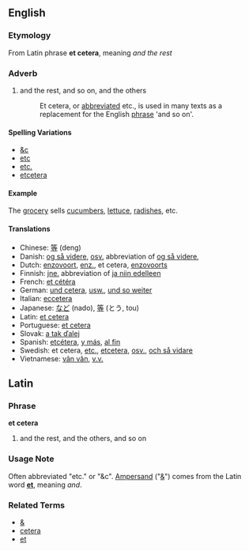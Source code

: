 ==English==
{{wikipedia}}
===Etymology===
From Latin phrase '''et cetera''', meaning ''and the rest''

===Adverb===
#and the rest, and so on, and the others
#:Et cetera, or [[abbreviation|abbreviated]] etc., is used in many texts as a replacement for the English [[phrase]] 'and so on'. 

====Spelling Variations====
*[[&c]]
*[[etc]]
*[[etc.]]
*[[etcetera]]

====Example====
The [[grocery]] sells [[cucumber]]s, [[lettuce]], [[radish]]es, etc.

====Translations====
*Chinese: [[等]] (deng)
*Danish: [[og så videre]], [[osv.]] abbreviation of [[og så videre]],
*Dutch: [[enzovoort]], [[enz.]], et cetera, [[enzovoorts]]
*Finnish: [[jne.]] abbreviation of [[ja niin edelleen]]
*French: [[et cétéra]]
*German: [[und cetera]], [[usw.]], [[und so weiter]]
*Italian: [[eccetera]]
*Japanese: [[など]] (nado), [[等]] (とう, tou)
*Latin: [[et cetera]]
*Portuguese: [[et cetera]]
*Slovak: [[a tak ďalej]]
*Spanish: [[etcétera]], [[y más]], [[al fin]]
*Swedish: et cetera, [[etc.]], [[etcetera]], [[osv.]], [[och så vidare]]
*Vietnamese: [[vân vân]], [[v.v.]]

==Latin==
===Phrase===
'''et cetera'''

# and the rest, and the others, and so on

===Usage Note===
Often abbreviated "etc." or "&c". [[Ampersand]] ("[[&]]") comes from the Latin word '''[[et]]''', meaning ''and''.

===Related Terms===
*[[&]]
*[[cetera]]
*[[et]]